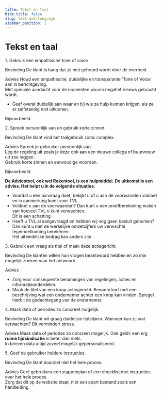 ```yaml
---
title: Tekst en Taal
hide_title: false
slug: text-and-language
sidebar_position: 2
---
```



# Tekst en taal

<Heading type="h2">1. Gebruik een empathische tone of voice</Heading>

<Heading type="h3">Bevinding</Heading>
De klant is bang dat zij niet gehoord wordt door de overheid.

<Heading type="h3">Advies</Heading>
Houd een empathische, duidelijke en transparante ‘Tone of Voice’ aan in berichtgeving.
<br />
Met speciale aandacht voor de momenten waarin negatief nieuws gebracht wordt.

- Geef overal duidelijk aan waar en bij wie ze hulp kunnen krijgen, als ze er zelfstandig niet uitkomen.

Bijvoorbeeld:

<Alert
  kind="error"
  heading="U heeft geen recht op deze regeling."
  content="U mag wel doorgaan in het formulier, maar als u deze verstuurt ontvangt u later een afwijzing. Heeft u hierover vragen? Bel met RVO via <a href='tel:088-0424242'>088-0424242</a>."
/>

<Heading type="h2">2. Spreek persoonlijk aan en gebruik korte zinnen.</Heading>

<Heading type="h3">Bevinding</Heading>
De klant vind het taalgebruik soms complex.

<Heading type="h3">Advies</Heading>
Spreek je gebruiker persoonlijk aan.
<br />
Leg de regeling uit zoals je deze ook aan een nieuwe collega of buurvrouw uit zou leggen.
<br />
Gebruik korte zinnen en eenvoudige woorden.

Bijvoorbeeld:

<strong>
  De Adviestool, ook wel Rekentool, is een hulpmiddel. De uitkomst is een advies. Het helpt u in de volgende situaties:
</strong>

- Voordat u een aanvraag doet, bekijkt u of u aan de voorwaarden voldoet en in aanmerking komt voor TVL.
- Voldoet u aan de voorwaarden? Dan kunt u een proefberekening maken van hoeveel TVL u kunt verwachten.<br/>Dit is een schatting.
- Heeft u TVL al aangevraagd en hebben wij nog geen besluit genomen?<br/>Dan kunt u met de werkelijke omzetcijfers uw verwachte tegemoetkoming berekenen.<br/>Het uiteindelijke bedrag kan anders zijn.

<Heading type="h2">3. Gebruik een vraag als titel of maak deze actiegericht.</Heading>

<Heading type="h3">Bevinding</Heading>
De klanten willen hun vragen beantwoord hebben en zo min mogelijk zoeken naar het antwoord.

<Heading type="h3">Advies</Heading>

- Zorg voor consequente benamingen van regelingen, acties en informatieonderdelen.
- Maak de titel van een knop actiegericht. Benoem kort met een beschrijving wat een ondernemer achter een knop kan vinden. Spiegel hierbij de gedachtegang van de ondernemer.

<Heading type="h2">4. Maak data of periodes zo concreet mogelijk.</Heading>

<Heading type="h3">Bevinding</Heading>
De klant wil graag duidelijke tijdslijnen. Wanneer kan zij wat verwachten? Dit vermindert stress.

<Heading type="h3">Advies</Heading>
Maak data of periodes zo concreet mogelijk. Ook geldt: een erg **ruime tijdsindicatie** is beter dan niets.
<br />
In brieven data altijd zoveel mogelijk gepersonaliseerd.

<Heading type="h2">5. Geef de gebruiker heldere instructies.</Heading>

<Heading type="h3">Bevinding</Heading>
De klant doorziet niet het hele proces.

<Heading type="h3">Advies</Heading>
Geef gebruikers een stappenplan of een checklist met instructies over het hele proces.
<br />
Zorg dat dit op de website staat, niet een apart bestand zoals een handleiding.
